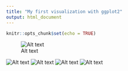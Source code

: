```yaml
---
title: "My first visualization with ggplot2"
output: html_document
---
```


```r
knitr::opts_chunk$set(echo = TRUE)
```

![Alt text](ggplots/cut.png)


![Alt text](ggplots/clarity.png)
![Alt text](ggplots/price.png)
![Alt text](ggplots/dodged.png)
![Alt text](ggplots/summary.png)